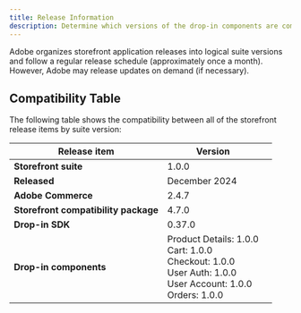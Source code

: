 ```yaml
---
title: Release Information
description: Determine which versions of the drop-in components are compatible with each other and with Adobe Commerce.
---
```


Adobe organizes storefront application releases into logical suite versions and follow a regular release schedule (approximately once a month). However, Adobe may release updates on demand (if necessary).

## Compatibility Table

The following table shows the compatibility between all of the storefront release items by suite version:

| Release item | Version | |
|---|---|---|
| **Storefront suite** | 1.0.0 |
| **Released** | December 2024 |
| **Adobe Commerce** | 2.4.7 |
| **Storefront compatibility package** | 4.7.0 |
| **Drop-in SDK** | 0.37.0 |
| **Drop-in components** | Product Details: 1.0.0<br/>Cart: 1.0.0<br/>Checkout: 1.0.0<br/>User Auth: 1.0.0<br/>User Account: 1.0.0<br/>Orders: 1.0.0 |